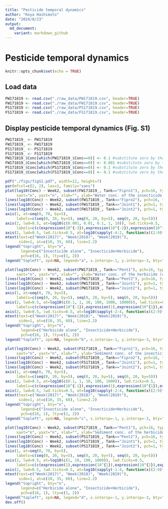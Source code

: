 ```yaml
---
title: "Pesticide temporal dynamics"
author: "Koya Hashimoto"
date: "2024/8/23"
output:
  md_document:
    variant: markdown_github
---
```


# Pesticide temporal dynamics

```r
knitr::opts_chunk$set(echo = TRUE)
```

## Load data

```r
PW171819 <- read.csv("./raw_data/PW171819.csv", header=TRUE)
FW171819 <- read.csv("./raw_data/FW171819.csv", header=TRUE)
PS171819 <- read.csv("./raw_data/PS171819.csv", header=TRUE)
FS171819 <- read.csv("./raw_data/FS171819.csv", header=TRUE)
```

## Display pesticide temporal dynamics (Fig. S1)

```r
PW171819_ <- PW171819
FW171819_ <- FW171819
PS171819_ <- PS171819
FS171819_ <- FS171819
PW171819_$Conc[which(PW171819_$Conc==0)] <- 0.1 #substitute zero by the lower limit finite value
FW171819_$Conc[which(FW171819_$Conc==0)] <- 0.001 #substitute zero by the lower limit finite value
PS171819_$Conc[which(PS171819_$Conc==0)] <- 0.1 #substitute zero by the lower limit finite value
FS171819_$Conc[which(FS171819_$Conc==0)] <- 0.1 #substitute zero by the lower limit finite value

pdf("./figs/figS1.pdf", width=12, height=7)
par(mfcol=c(2, 2), las=1, family="sans")
plot(log10(Conc) ~ Week2, subset(FW171819_, Tank=="Fipro1"), pch=16, type="o", ylim=c(-3.2, 1.5), 
     xaxt="n", yaxt="n", xlab="", ylab="Water conc. of the insecticide (ug/L)")
lines(log10(Conc) ~ Week2, subset(FW171819_, Tank=="Fipro2"), pch=16, type="o")
lines(log10(Conc) ~ Week2, subset(FW171819_, Tank=="Joint1"), pch=1, type="o", lty=2)
lines(log10(Conc) ~ Week2, subset(FW171819_, Tank=="Joint2"), pch=1, type="o", lty=2)
axis(1, at=seq(0, 70, by=5), 
     labels=c(seq(0, 20, by=5), seq(0, 20, by=5), seq(0, 20, by=5)))
axis(2, lwd=0.5, at=log10(c(0.001, 0.01, 0.1, 1, 10)), lwd.ticks=0.5, 
     labels=c(c(expression(10^{-3}),expression(10^{-2}),expression(10^{-1}),expression(1),expression(10^{1}))))
axis(2, lwd=0.5, lwd.ticks=0.5, at=log10(sapply(-4:2, function(x)(2:9)*10^x)), labels=FALSE, tck=-0.02)
mtext(text=c("Week(2017)", "Week(2018)", "Week(2019)"), 
      side=1, at=c(10, 35, 60), line=2.2)
legend("topright", bty="n", 
       legend=c("Insecticide alone", "Insecticide+Herbicide"), 
       pch=c(16, 1), lty=c(1, 2))
legend("topleft", xpd=NA, legend="a", x.intersp=-1, y.intersp=-3, bty="n", text.font=2, cex=1.2)

plot(log10(Conc) ~ Week2, subset(PW171819_, Tank=="Pent1"), pch=16, type="o", ylim=c(-1.2, 4), 
     xaxt="n", yaxt="n", xlab="", ylab="Water conc. of the herbicide (ug/L)")
lines(log10(Conc) ~ Week2, subset(PW171819_, Tank=="Pent2"), pch=16, type="o")
lines(log10(Conc) ~ Week2, subset(PW171819_, Tank=="Joint1"), pch=1, type="o", lty=2)
lines(log10(Conc) ~ Week2, subset(PW171819_, Tank=="Joint2"), pch=1, type="o", lty=2)
axis(1, at=seq(0, 70, by=5), 
     labels=c(seq(0, 20, by=5), seq(0, 20, by=5), seq(0, 20, by=5)))
axis(2, lwd=0.5, at=log10(c(0.1, 1, 10, 100, 1000, 10000)), lwd.ticks=0.5, 
     labels=c(c(expression(10^{-1}),expression(1),expression(10^{1}),expression(10^{2}),expression(10^{3}),expression(10^{4}))))
axis(2, lwd=0.5, lwd.ticks=0.5, at=log10(sapply(-2:4, function(x)(2:9)*10^x)), labels=FALSE, tck=-0.02)
mtext(text=c("Week(2017)", "Week(2018)", "Week(2019)"), 
      side=1, at=c(10, 35, 60), line=2.2)
legend("topright", bty="n", 
       legend=c("Herbicide alone", "Insecticide+Herbicide"), 
       pch=c(16, 1), lty=c(1, 2))
legend("topleft", xpd=NA, legend="b", x.intersp=-1, y.intersp=-3, bty="n", text.font=2, cex=1.2)

plot(log10(Conc) ~ Week2, subset(FS171819_, Tank=="Fipro1"), pch=16, type="o", ylim=c(-1.2, 3.5), 
     xaxt="n", yaxt="n", xlab="", ylab="Sediment conc. of the insecticide (ug/L)")
lines(log10(Conc) ~ Week2, subset(FS171819_, Tank=="Fipro2"), pch=16, type="o")
lines(log10(Conc) ~ Week2, subset(FS171819_, Tank=="Joint1"), pch=1, type="o", lty=2)
lines(log10(Conc) ~ Week2, subset(FS171819_, Tank=="Joint2"), pch=1, type="o", lty=2)
axis(1, at=seq(0, 70, by=5), 
     labels=c(seq(0, 20, by=5), seq(0, 20, by=5), seq(0, 20, by=5)))
axis(2, lwd=0.5, at=log10(c(0.1, 1, 10, 100, 1000)), lwd.ticks=0.5, 
     labels=c(c(expression(10^{-1}),expression(1),expression(10^{1}),expression(10^{2}),expression(10^{3}))))
axis(2, lwd=0.5, lwd.ticks=0.5, at=log10(sapply(-2:4, function(x)(2:9)*10^x)), labels=FALSE, tck=-0.02)
mtext(text=c("Week(2017)", "Week(2018)", "Week(2019)"), 
      side=1, at=c(10, 35, 60), line=2.2)
legend("topright", bty="n", 
       legend=c("Insecticide alone", "Insecticide+Herbicide"), 
       pch=c(16, 1), lty=c(1, 2))
legend("topleft", xpd=NA, legend="c", x.intersp=-1, y.intersp=-3, bty="n", text.font=2, cex=1.2)

plot(log10(Conc) ~ Week2, subset(PS171819_, Tank=="Pent1"), pch=16, type="o", ylim=c(0, 3.5), 
     xaxt="n", yaxt="n", xlab="", ylab="Sediment conc. of the herbicide (ug/L)")
lines(log10(Conc) ~ Week2, subset(PS171819_, Tank=="Pent2"), pch=16, type="o")
lines(log10(Conc) ~ Week2, subset(PS171819_, Tank=="Joint1"), pch=1, type="o", lty=2)
lines(log10(Conc) ~ Week2, subset(PS171819_, Tank=="Joint2"), pch=1, type="o", lty=2)
axis(1, at=seq(0, 70, by=5), 
     labels=c(seq(0, 20, by=5), seq(0, 20, by=5), seq(0, 20, by=5)))
axis(2, lwd=0.5, at=log10(c(1, 10, 100, 1000)), lwd.ticks=0.5, 
     labels=c(c(expression(1),expression(10^{1}),expression(10^{2}),expression(10^{3}))))
axis(2, lwd=0.5, lwd.ticks=0.5, at=log10(sapply(-1:4, function(x)(2:9)*10^x)), labels=FALSE, tck=-0.02)
mtext(text=c("Week(2017)", "Week(2018)", "Week(2019)"), 
      side=1, at=c(10, 35, 60), line=2.2)
legend("topright", bty="n", 
       legend=c("Herbicide alone", "Insecticide+Herbicide"), 
       pch=c(16, 1), lty=c(1, 2))
legend("topleft", xpd=NA, legend="d", x.intersp=-1, y.intersp=-3, bty="n", text.font=2, cex=1.2)
dev.off()
```